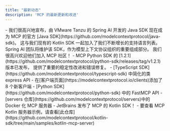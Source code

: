 ```yaml
---
title: "最新动态"
description: 'MCP 的最新更新和改进'
---
```


<Update label="2025-02-14" description="Java SDK 发布">
  - 我们很高兴地宣布，由 VMware Tanzu 的 Spring AI 开发的 Java SDK 现在成为 MCP 的官方 [Java SDK](https://github.com/modelcontextprotocol/java-sdk)。
    这与我们现有的 Kotlin SDK 一起加入了我们不断增长的支持语言列表。
    Spring AI 团队将维护该 SDK，作为模型上下文协议组织的重要组成部分。
    我们很高兴欢迎他们加入 MCP 社区！
</Update>

<Update label="2025-01-27" description="Python SDK 1.2.1">
  - MCP Python SDK 的 [1.2.1](https://github.com/modelcontextprotocol/python-sdk/releases/tag/v1.2.1) 版本已发布，
    提供了重要的稳定性改进和错误修复。
</Update>
<Update label="2025-01-18" description="SDK 和服务器改进">
  - [TypeScript SDK](https://github.com/modelcontextprotocol/typescript-sdk) 中简化的类 express API
  - 在[客户端页面](https://modelcontextprotocol.io/clients)添加了 8 个新客户端
</Update>

<Update label="2025-01-03" description="SDK 和服务器改进">
  - [Python SDK](https://github.com/modelcontextprotocol/python-sdk) 中的 FastMCP API
  - [servers 仓库](https://github.com/modelcontextprotocol/servers)中的 Docker 化 MCP 服务器
</Update>

<Update label="2024-12-21" description="Kotlin SDK 发布">
  - JetBrains 发布了 MCP 的 Kotlin SDK！
  - 要查看 MCP Kotlin 服务器示例，请查看[此仓库](https://github.com/modelcontextprotocol/kotlin-sdk/tree/main/samples/kotlin-mcp-server)
</Update>
